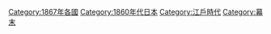 {{Portal|日本}}
{{Year category}}
{{Year by category
|m=1
|c=8
|d=6
|y=7
|cat=日本
|sortkey=Japan
|parent=19世纪各年日本
|subcat=1867年各國
}}
{{Commons category|1867 in Japan}}


[[Category:1867年各國|Category:1867年各國]]
[[Category:1860年代日本|Category:1860年代日本]]
[[Category:江戶時代|Category:江戶時代]]
[[Category:幕末|Category:幕末]]